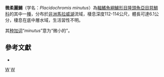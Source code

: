 {{Speciesbox
| status = NE
| status_system = IUCN3.1
| taxon = Placidochromis minutus
| authority = [[Hanssens|Hanssens]], 2004
| synonyms = 
}}
'''微柔麗鯛'''（学名：''Placidochromis minutus''）為[[輻鰭魚綱|輻鰭魚綱]][[鱸形目|鱸形目]][[隆頭魚亞目|隆頭魚亞目]][[慈鯛科|慈鯛科]]的其中一[[種|種]]，分布於[[非洲|非洲]][[馬拉威湖|馬拉威湖]]流域，棲息深度112-114公尺，體長可達6.1公分，棲息在底中層水域，生活習性不明。

其[[种加词|种加词]]“''minutus''”意为“微小的”。

== 參考文獻 ==
*{{FishBase_species|genus=Placidochromis|species=minutus|year=2013|month=4}}

{{Taxonbar|from=Q5822230}}

[[Category:柔麗鯛屬|W]]
[[Category:_2004年描述的鱼类|W]]


{{鱸形目小作品}}